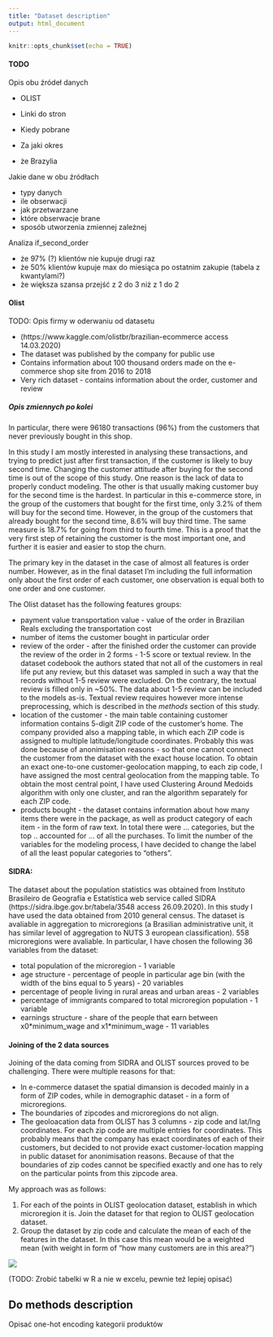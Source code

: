 ---
title: "Dataset description"
output: html_document
---

```{r setup, include=FALSE}
knitr::opts_chunk$set(echo = TRUE)
```

#### TODO

Opis obu źródeł danych

- OLIST

- Linki do stron
- Kiedy pobrane
- Za jaki okres
- że Brazylia

Jakie dane w obu źródłach

- typy danych
- ile obserwacji
- jak przetwarzane
- które obserwacje brane
- sposób utworzenia zmiennej zależnej


Analiza if_second_order

- że 97% (?) klientów nie kupuje drugi raz
- że 50% klientów kupuje max do miesiąca po ostatnim zakupie (tabela z kwantylami?)
- że większa szansa przejść z 2 do 3 niż z 1 do 2

#### Olist

TODO: Opis firmy w oderwaniu od datasetu

- (https://www.kaggle.com/olistbr/brazilian-ecommerce access 14.03.2020)
- The dataset was published by the company for public use
- Contains information about 100 thousand orders made on the e-commerce shop site from 2016 to 2018
- Very rich dataset - contains information about the order, customer and review

##### Opis zmiennych po kolei

In particular, there were 96180 transactions (96%) from the customers that never previously bought in this shop. 

In this study I am mostly interested in analysing these transactions, and trying to predict just after first transaction, if the customer is likely to buy second time. Changing the customer attitude after buying for the second time is out of the scope of this study. One reason is the lack of data to properly conduct modeling. The other is that usually making customer buy for the second time is the hardest. In particular in this e-commerce store, in the group of the customers that bought for the first time, only 3.2% of them will buy for the second time. However, in the group of the customers that already bought for the second time, 8.6% will buy third time. The same measure is 18.7% for going from third to fourth time. This is a proof that the very first step of retaining the customer is the most important one, and further it is easier and easier to stop the churn.


The primary key in the dataset in the case of almost all features is order number. However, as in the final dataset I'm including the full information only about the first order of each customer, one observation is equal both to one order and one customer. 

The Olist dataset has the following features groups:

- payment value transportation value - value of the order in Brazilian Reals excluding the transportation cost
- number of items the customer bought in particular order
- review of the order - after the finished order the customer can provide the review of the order in 2 forms - 1-5 score or textual review. In the dataset codebook the authors stated that not all of the customers in real life put any review, but this dataset was sampled in such a way that the records without 1-5 review were excluded. On the contrary, the textual review is filled only in ~50%. The data about 1-5 review can be included to the models as-is. Textual review requires however more intense preprocessing, which is described in the *methods* section of this study.
- location of the customer - the main table containing customer information contains 5-digit ZIP code of the customer's home. The company provided also a mapping table, in which each ZIP code is assigned to multiple latitude/longitude coordinates. Probably this was done because of anonimisation reasons - so that one cannot connect the customer from the dataset with the exact house location. To obtain an exact one-to-one customer-geolocation mapping, to each zip code, I have assigned the most central geolocation from the mapping table. To obtain the most central point, I have used Clustering Around Medoids algorithm with only one cluster, and ran the algorithm separately for each ZIP code. 
- products bought - the dataset contains information about how many items there were in the package, as well as product category of each item - in the form of raw text. In total there were ... categories, but the top .. accounted for ... of all the purchases. To limit the number of the variables for the modeling process, I have decided to change the label of all the least popular categories to "others".

#### SIDRA:

The dataset about the population statistics was obtained from Instituto Brasileiro de Geografia e Estatística web service called SIDRA (https://sidra.ibge.gov.br/tabela/3548 access 26.09.2020). In this study I have used the data obtained from 2010 general census. The dataset is avaliable in aggregation to microregions (a Brasilian administrative unit, it has similar level of aggregation to NUTS 3 european classification). 558 microregions were avaliable. In particular, I have chosen the following 36 variables from the dataset:

- total population of the microregion - 1 variable
- age structure - percentage of people in particular age bin (with the width of the bins equal to 5 years) - 20 variables
- percentage of people living in rural areas and urban areas - 2 variables
- percentage of immigrants compared to total microregion population - 1 variable
- earnings structure - share of the people that earn between x0\*minimum_wage and x1\*minimum_wage - 11 variables

#### Joining of the 2 data sources

Joining of the data coming from SIDRA and OLIST sources proved to be challenging. There were multiple reasons for that:

- In e-commerce dataset the spatial dimansion is decoded mainly in a form of ZIP codes, while in demographic dataset - in a form of microregions.
- The boundaries of zipcodes and microregions do not align.
- The geoloacation data from OLIST has 3 columns - zip code and lat/lng coordinates. For each zip code are multiple entries for coordinates. This probably means that the company has exact coordinates of each of their customers, but decided to not provide exact customer-location mapping in public dataset for anonimisation reasons. Because of that the boundaries of zip codes cannot be specified exactly and one has to rely on the particular points from this zipcode area.

My approach was as follows: 

1. For each of the points in OLIST geolocation dataset, establish in which microregion it is. Join the dataset for that region to OLIST geolocation dataset.
2. Group the dataset by zip code and calculate the mean of each of the features in the dataset. In this case this mean would be a weighted mean (with weight in form of "how many customers are in this area?")

![](11_spatial_join_excel.png)

(TODO: Zrobić tabelki w R a nie w excelu, pewnie też lepiej opisać)



## Do methods description

Opisać one-hot encoding kategorii produktów 




